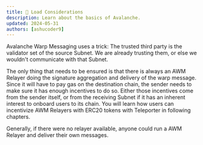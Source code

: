 ```yaml
---
title: 📕 Load Considerations
description: Learn about the basics of Avalanche.
updated: 2024-05-31
authors: [ashucoder9]
---
```


Avalanche Warp Messaging uses a trick: The trusted third party is the validator set of the source Subnet. We are already trusting them, or else we wouldn't communicate with that Subnet. 

The only thing that needs to be ensured is that there is always an AWM Relayer doing the signature aggregation and delivery of the warp message. Since it will have to pay gas on the destination chain, the sender needs to make sure it has enough incentives to do so. Either those incentives come from the sender itself, or from the receiving Subnet if it has an inherent interest to onboard users to its chain. You will learn how users can incentivize AWM Relayers with ERC20 tokens with Teleporter in following chapters. 

Generally, if there were no relayer available, anyone could run a AWM Relayer and deliver their own messages.
